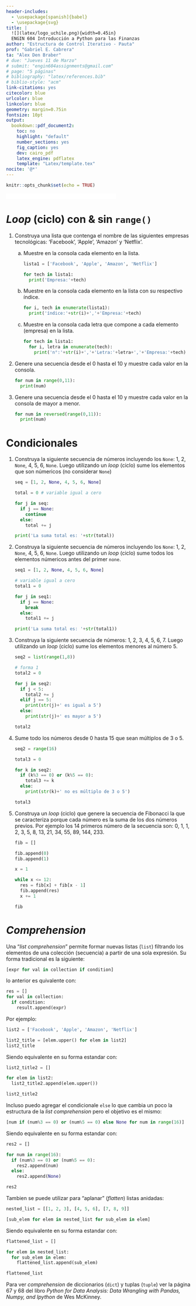 ```yaml
---
header-includes:
  - \usepackage[spanish]{babel}
  - \usepackage{svg}
title: |
  ![](latex/logo_uchile.png){width=0.45in}  
  ENGIN 604 Introducción a Python para las Finanzas
author: "Estructura de Control Iterativo - Pauta"
prof: "Gabriel E. Cabrera"
ta: "Alex Den Braber"
# due: "Jueves 11 de Marzo"
# submit: "engin604assignments@gmail.com"
# page: "5 páginas"
# bibliography: "latex/references.bib"
# biblio-style: "acm"
link-citations: yes
citecolor: blue
urlcolor: blue
linkcolor: blue
geometry: margin=0.75in
fontsize: 10pt
output: 
  bookdown::pdf_document2:
    toc: no
    highlight: "default"
    number_sections: yes
    fig_caption: yes
    dev: cairo_pdf
    latex_engine: pdflatex
    template: "Latex/template.tex"
nocite: '@*'
---
```


```r
knitr::opts_chunk$set(echo = TRUE)
```

[![Open In Colab](Latex/colab-badge.pdf){height=15px }](https://colab.research.google.com/drive/1onMssaidyu7UUzk9AUEHTxqXHh5ZZOTa?usp=sharing)

# *Loop* (ciclo) con & sin `range()`

1. Construya una lista que contenga el nombre de las siguientes empresas tecnológicas: 'Facebook', 'Apple', 'Amazon' y 'Netflix'.

    a. Muestre en la consola cada elemento en la lista.
    
        ```python
        lista1 = ['Facebook', 'Apple', 'Amazon', 'Netflix']
        
        for tech in lista1:
          print('Empresa:'+tech)
        ```
    
    b. Muestre en la consola cada elemento en la lista con su respectivo índice.

        ```python
        for i, tech in enumerate(lista1):
          print('índice:'+str(i)+','+'Empresa:'+tech)
        ```
        
    c. Muestre en la consola cada letra que compone a cada elemento (empresa) en la lista.
            
        ```python
        for tech in lista1:
          for i, letra in enumerate(tech):
            print('n°:'+str(i)+','+'Letra:'+letra+','+'Empresa:'+tech)
        ```
       
2. Genere una secuencia desde el 0 hasta el 10 y muestre cada valor en la consola.
    
    ```python
    for num in range(0,11):
      print(num)
    ```
    
3. Genere una secuencia desde el 0 hasta el 10 y muestre cada valor en la consola de mayor a menor.
    
    ```python
    for num in reversed(range(0,11)):
      print(num)
    ```
    
\newpage     
# Condicionales

1. Construya la siguiente secuencia de números incluyendo los `None`: 1, 2, `None`, 4, 5, 6, `None`. Luego utilizando un *loop* (ciclo) sume los elementos que son númericos (no considerar `None`)
    
    ```python
    seq = [1, 2, None, 4, 5, 6, None]
    
    total = 0 # variable igual a cero
    
    for j in seq:
      if j == None:
        continue    
      else:
        total += j
    
    print('La suma total es: '+str(total))
    ```
    
2. Construya la siguiente secuencia de números incluyendo los `None`: 1, 2, `None`, 4, 5, 6, `None`. Luego utilizando un *loop* (ciclo) sume todos los elementos númericos antes del primer `none`.

    ```python
    seq1 = [1, 2, None, 4, 5, 6, None]
    
    # variable igual a cero
    total1 = 0
    
    for j in seq1:
      if j == None:
        break   
      else:
        total1 += j
    
    print('La suma total es: '+str(total1))
    ```

3. Construya la siguiente secuencia de números: 1, 2, 3, 4, 5, 6, 7. Luego utilizando un *loop* (ciclo) sume los elementos menores al número 5.

    ```python
    seq2 = list(range(1,8))
    
    # forma 1
    total2 = 0
    
    for j in seq2:
      if j < 5:
        total2 += j
      elif j == 5:
        print(str(j)+' es igual a 5')
      else:
        print(str(j)+' es mayor a 5')
      
    total2
    ```

4. Sume todo los números desde 0 hasta 15 que sean múltiplos de 3 o 5.

    ```python
    seq2 = range(16)
    
    total3 = 0
    
    for k in seq2:
      if (k%3 == 0) or (k%5 == 0):
        total3 += k
      else:
        print(str(k)+' no es múltiplo de 3 o 5')
    
    total3 
    ```

5. Construya un *loop* (ciclo) que genere la secuencia de Fibonacci la que se caracteriza porque cada número es la suma de los dos números previos. Por ejemplo los 14 primeros número de la secuencia son: 0, 1, 1, 2, 3, 5, 8, 13, 21, 34, 55, 89, 144, 233.

    ```python
    fib = []
    
    fib.append(0)
    fib.append(1)
    
    x = 1
    
    while x <= 12:
      res = fib[x] + fib[x - 1] 
      fib.append(res)
      x += 1
    
    fib
    ```
  
# *Comprehension*

Una "*list comprehension*" permite formar nuevas listas (`list`) filtrando los elementos de una colección (secuencia) a partir de una sola expresión. Su forma tradicional es la siguiente:

```python
[expr for val in collection if condition]
```
lo anterior es quivalente con:

```python
res = []
for val in collection:
  if condition:
    result.append(expr)
```
    
Por ejemplo:    
    
```python
list2 = ['Facebook', 'Apple', 'Amazon', 'Netflix']

list2_title = [elem.upper() for elem in list2]
list2_title 
```

Siendo equivalente en su forma estandar con:

```python
list2_title2 = []

for elem in list2:
  list2_title2.append(elem.upper())

list2_title2
```

Incluso puedo agregar el condicionale `else` lo que cambia un poco la estructura de la *list comprehension* pero el objetivo es el mismo:

```python
[num if (num%3 == 0) or (num%5 == 0) else None for num in range(16)]
```

Siendo equivalente en su forma estandar con:

```python
res2 = []

for num in range(16):
  if (num%3 == 0) or (num%5 == 0):
    res2.append(num)
  else:
    res2.append(None)

res2
```

Tambien se puede utilizar para "aplanar" (*flatten*) listas anidadas:

```python
nested_list = [[1, 2, 3], [4, 5, 6], [7, 8, 9]]

[sub_elem for elem in nested_list for sub_elem in elem]
```

Siendo equivalente en su forma estandar con:

```python
flattened_list = []

for elem in nested_list:
  for sub_elem in elem:
    flattened_list.append(sub_elem)

flattened_list
```

Para ver *comprehension* de diccionarios (`dict`) y tuplas (`tuple`) ver la página 67 y 68 del libro *Python for Data Analysis: Data Wrangling with Pandas, Numpy, and Ipython* de Wes McKinney.